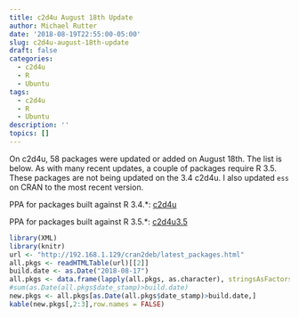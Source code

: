 ```yaml
---
title: c2d4u August 18th Update
author: Michael Rutter
date: '2018-08-19T22:55:00-05:00'
slug: c2d4u-august-18th-update
draft: false
categories:
  - c2d4u
  - R
  - Ubuntu
tags:
  - c2d4u
  - R
  - Ubuntu
description: ''
topics: []
---
```


On c2d4u, 58 packages were updated or added on August 18th.  The list is below.  As with many recent updates, a couple of packages require R 3.5.  These packages are not being updated on the 3.4 c2d4u.  I also updated `ess` on CRAN to the most recent version.


PPA for packages built against R 3.4.*: [c2d4u](https://launchpad.net/~marutter/+archive/ubuntu/c2d4u)

PPA for packages built against R 3.5.*: [c2d4u3.5](https://launchpad.net/~marutter/+archive/ubuntu/c2d4u3.5)


```r
library(XML)
library(knitr)
url <- "http://192.168.1.129/cran2deb/latest_packages.html"
all.pkgs <- readHTMLTable(url)[[2]]
build.date <- as.Date("2018-08-17")
all.pkgs <- data.frame(lapply(all.pkgs, as.character), stringsAsFactors=FALSE)
#sum(as.Date(all.pkgs$date_stamp)>build.date)
new.pkgs <- all.pkgs[as.Date(all.pkgs$date_stamp)>build.date,]
kable(new.pkgs[,2:3],row.names = FALSE)
```
